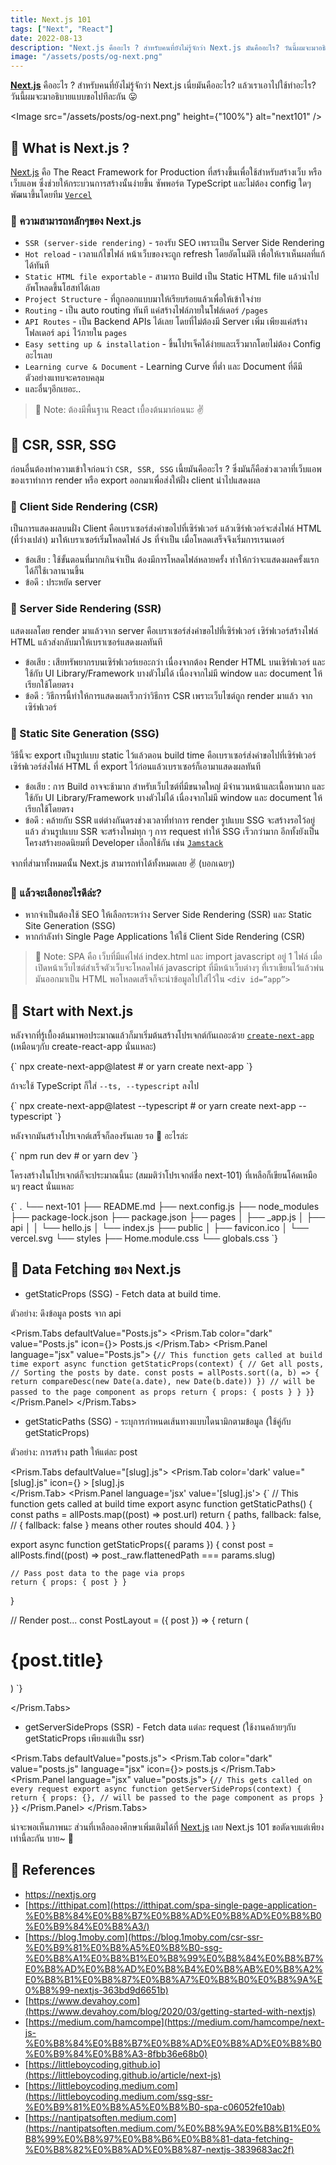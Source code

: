```yaml
---
title: Next.js 101
tags: ["Next", "React"]
date: 2022-08-13
description: "Next.js คืออะไร ? สำหรับคนที่ยังไม่รู้จักว่า Next.js มันคืออะไร? วันนี้ผมจะมาอธิบายแบบขอไปทีเลยละกัน"
image: "/assets/posts/og-next.png"
---
```


[**Next.js**](https://nextjs.org/) คืออะไร ? สำหรับคนที่ยังไม่รู้จักว่า Next.js เนี่ยมันคืออะไร? แล้วเราเอาไปใช้ทำอะไร? วันนี้ผมจะมาอธิบายแบบขอไปทีละกัน 😛

<Image src="/assets/posts/og-next.png" height={"100%"} alt="next101" />

<Space h="sm" />

## 📌 What is Next.js ?

[Next.js](https://nextjs.org/) คือ The React Framework for Production ที่สร้างขึ้นเพื่อใช้สำหรับสร้างเว็บ หรือเว็บแอพ ซึ่งช่วยให้กระบวนการสร้างนั้นง่ายขึ้น
ซัพพอร์ต TypeScript และไม่ต้อง config ใดๆ พัฒนาขึ้นโดยทีม [`Vercel`](https://vercel.com/)

### 📝 ความสามารถหลักๆของ Next.js

- `SSR (server-side rendering)` - รองรับ SEO เพราะเป็น Server Side Rendering
- `Hot reload` - เวลาแก้ไขไฟล์ หน้าเว็บของจะถูก refresh โดยอัตโนมัติ เพื่อให้เราเห็นผลที่แก้ได้ทันที
- `Static HTML file exportable` - สามารถ Build เป็น Static HTML file แล้วนำไปอัพโหลดขึ้นโฮสท์ได้เลย
- `Project Structure` - ที่ถูกออกแบบมาให้เรียบร้อยแล้วเพื่อให้เข้าใจง่าย
- `Routing` - เป็น auto routing ทันที แค่สร้างไฟล์ภายในโฟล์เดอร์ `/pages`
- `API Routes` - เป็น Backend APIs ได้เลย โดยที่ไม่ต้องมี Server เพิ่ม เพียงแค่สร้างโฟลเดอร์ `api` ไว้ภายใน `pages`
- `Easy setting up & installation` - ขึ้นโปรเจ็คได้ง่ายและเร็วมากโดยไม่ต้อง Config อะไรเลย
- `Learning curve & Document` - Learning Curve ที่ต่ำ และ Document ที่ดีมีตัวอย่างแทบจะครอบคลุม
- และอื่นๆอีกเยอะ..

<Space h="xs" />

> 📝 Note: ต้องมีพื้นฐาน React เบื้องต้นมาก่อนนะ ✌️

<Space h="sm" />

## 📌 CSR, SSR, SSG

ก่อนอื่นต้องทำความเข้าใจก่อนว่า `CSR, SSR, SSG` เนี้ยมันคืออะไร ? ซึ่งมันก็คือช่วงเวลาที่เว็บแอพของเราทำการ render หรือ export ออกมาเพื่อส่งให้ฝั่ง client นำไปแสดงผล

### 📝 Client Side Rendering (CSR)

เป็นการแสดงผลบนฝั่ง Client คือเบราเซอร์ส่งคำขอไปที่เซิร์ฟเวอร์ แล้วเซิร์ฟเวอร์จะส่งไฟล์ HTML (ที่ว่างเปล่า) มาให้เบราเซอร์เริ่มโหลดไฟล์ Js ที่จำเป็น เมื่อโหลดเสร็จจึงเริ่มการเรนเดอร์

- ข้อเสีย : ใช้ขั้นตอนที่มากเกินจำเป็น ต้องมีการโหลดไฟล์หลายครั้ง ทำให้กว่าจะแสดงผลครั้งแรกได้ก็ใช้เวลานานขึ้น
- ข้อดี : ประหยัด server

### 📝 Server Side Rendering (SSR)

แสดงผลโดย render มาแล้วจาก server คือเบราเซอร์ส่งคำขอไปที่เซิร์ฟเวอร์ เซิร์ฟเวอร์สร้างไฟล์ HTML แล้วส่งกลับมาให้เบราเซอร์แสดงผลทันที

- ข้อเสีย : เสียทรัพยากรบนเซิร์ฟเวอร์เยอะกว่า เนื่องจากต้อง Render HTML บนเซิร์ฟเวอร์ และใช้กับ UI Library/Framework บางตัวไม่ได้ เนื่องจากไม่มี window และ document ให้เรียกใช้โดยตรง
- ข้อดี : วิธีการนี้ทำให้การแสดงผลเร็วกว่าวิธีการ CSR เพราะเว็บไซต์ถูก render มาแล้ว จากเซิร์ฟเวอร์

### 📝 Static Site Generation (SSG)

วิธีนี้จะ export เป็นรูปแบบ static ไว้แล้วตอน build time คือเบราเซอร์ส่งคำขอไปที่เซิร์ฟเวอร์ เซิร์ฟเวอร์ส่งไฟล์ HTML ที่ export ไว้ก่อนแล้วเบราเซอร์ก็เอามาแสดงผลทันที

- ข้อเสีย : การ Build อาจจะช้ามาก สำหรับเว็บไซต์ที่มีขนาดใหญ่ มีจำนวนหน้าและเนื้อหามาก และใช้กับ UI Library/Framework บางตัวไม่ได้ เนื่องจากไม่มี window และ document ให้เรียกใช้โดยตรง
- ข้อดี : คล้ายกับ SSR แต่ต่างกันตรงช่วงเวลาที่ทำการ render รูปแบบ SSG จะสร้างรอไว้อยู่แล้ว ส่วนรูปแบบ SSR จะสร้างใหม่ทุก ๆ การ request ทำให้ SSG เร็วกว่ามาก
  อีกทั้งยังเป็นโครงสร้างยอดนิยมที่ Developer เลือกใช้กัน เช่น [`Jamstack`](https://jamstack.org/)

<Space h="xs" />

จากที่ส่ามาทั้งหมดนั้น Next.js สามารถทำได้ทั้งหมดเลย ✌️ (บอกเฉยๆ)

<Space h="sm" />

### 📝 แล้วจะเลือกอะไรดีล่ะ?

- หากจำเป็นต้องใช้ SEO ให้เลือกระหว่าง Server Side Rendering (SSR) และ Static Site Generation (SSG)
- หากกำลังทำ Single Page Applications ให้ใช้ Client Side Rendering (CSR)

<Space h="xs" />

> 📝 Note: SPA คือ เว็บที่มีแค่ไฟล์ index.html และ import javascript อยู่ 1 ไฟล์ เมื่อเปิดหน้าเว็บไซต์สำเร็จตัวเว็บจะโหลดไฟล์ javascript ที่มีหน้าเว็บต่างๆ
> ที่เราเขียนไว้แล้วพ่นมันออกมาเป็น HTML พอโหลดเสร็จก็จะนำข้อมูลไปใส่ไว้ใน `<div id=”app”>`

<Space h="sm" />

## 📌 Start with Next.js

หลังจากที่รู้เบื้องต้นมาพอประมาณแล้วก็มาเริ่มต้นสร้างโปรเจกต์กันเถอะด้วย [`create-next-app`](https://github.com/vercel/next.js/tree/canary/packages/create-next-app)
(เหมือนๆกับ create-react-app นั่นแหละ)

<Prism color="dark" language="bash">
  {`
npx create-next-app@latest
# or
yarn create next-app
`}
</Prism>

ถ้าจะใช้ TypeScript ก็ใส่ `--ts, --typescript` ลงไป

<Prism color="dark" language="bash">
  {`
npx create-next-app@latest --typescript
# or
yarn create next-app --typescript
`}
</Prism>

หลังจากมันสร้างโปรเจกต์เสร็จก็ลองรันเลย รอ 🐸 อะไรล่ะ

<Prism color="dark" language="bash">
  {`
npm run dev
# or
yarn dev
`}
</Prism>

โครงสร้างในโปรเจกต์ก็จะประมาณนี้นะ (สมมติว่าโปรเจกต์ชื่อ next-101) ที่เหลือก็เขียนโค้ดเหมือนๆ react นั่นแหละ

<Prism color="dark" language="bash">
  {`
.
└── next-101
    ├── README.md
    ├── next.config.js
    ├── node_modules
    ├── package-lock.json
    ├── package.json
    ├── pages
    │   ├── _app.js
    │   ├── api
    │   │   └── hello.js
    │   └── index.js
    ├── public
    │   ├── favicon.ico
    │   └── vercel.svg
    └── styles
        ├── Home.module.css
        └── globals.css
`}
</Prism>

<Space h="sm" />

## 📌 Data Fetching ของ Next.js

- getStaticProps (SSG) - Fetch data at build time.

ตัวอย่าง: ดึงข้อมูล posts จาก api

<Prism.Tabs defaultValue="Posts.js">
  <Prism.Tab color="dark" value="Posts.js" icon={<JsIcon />}>
    Posts.js
  </Prism.Tab>
  <Prism.Panel language="jsx" value="Posts.js">
    {`
// This function gets called at build time
export async function getStaticProps(context) {
    // Get all posts,
    // Sorting the posts by date.
    const posts = allPosts.sort((a, b) => {
        return compareDesc(new Date(a.date), new Date(b.date))
    })
    // will be passed to the page component as props
    return { props: { posts } }
}
            `}
  </Prism.Panel>
</Prism.Tabs>

<Space h="xs" />

- getStaticPaths (SSG) - ระบุการกำหนดเส้นทางแบบไดนามิกตามข้อมูล (ใช้คู่กับ getStaticProps)

ตัวอย่าง: การสร้าง path ให้แต่ละ post

<Prism.Tabs defaultValue="[slug].js">
    <Prism.Tab
        color='dark'
        value="[slug].js"
        icon={<JsIcon />}
        >
        [slug].js    
</Prism.Tab>
<Prism.Panel language='jsx' value='[slug].js'>
    {`
// This function gets called at build time
export async function getStaticPaths() {
  const paths = allPosts.map((post) => post.url)
  return {
    paths,
    fallback: false, // { fallback: false } means other routes should 404.
  }
}

export async function getStaticProps({ params }) {
  const post = allPosts.find((post) => post._raw.flattenedPath === params.slug)

    // Pass post data to the page via props
    return { props: { post } }

}

// Render post...
const PostLayout = ({ post }) => {
return (

<div>
<h1>{post.title}</h1>
</div>
)
`}
</Prism.Panel>

</Prism.Tabs>

<Space h="xs" />

- getServerSideProps (SSR) - Fetch data แต่ละ request (ใช้งานคล้ายๆกับ getStaticProps เพียงแต่เป็น ssr)

<Prism.Tabs defaultValue="posts.js">
  <Prism.Tab color="dark" value="posts.js" language="jsx" icon={<JsIcon />}>
    posts.js
  </Prism.Tab>
  <Prism.Panel language="jsx" value="posts.js">
    {`
// This gets called on every request
export async function getServerSideProps(context) {
  return {
    props: {}, // will be passed to the page component as props
  }
}
            `}
  </Prism.Panel>
</Prism.Tabs>

<Space h="sm" />

น่าจะพอเห็นภาพนะ ส่วนที่เหลือลองศึกษาเพิ่มเติมได้ที่ [Next.js](https://nextjs.org/docs) เลย
Next.js 101 ขอตัดจบแต่เพียงเท่านี้ละกัน บาย~ 👋

<Space h="sm" />

## 📌 References

- https://nextjs.org
- [https://itthipat.com](https://itthipat.com/spa-single-page-application-%E0%B8%84%E0%B8%B7%E0%B8%AD%E0%B8%AD%E0%B8%B0%E0%B9%84%E0%B8%A3/)
- [https://blog.1moby.com](https://blog.1moby.com/csr-ssr-%E0%B9%81%E0%B8%A5%E0%B8%B0-ssg-%E0%B8%A1%E0%B8%B1%E0%B8%99%E0%B8%84%E0%B8%B7%E0%B8%AD%E0%B8%AD%E0%B8%B4%E0%B8%AB%E0%B8%A2%E0%B8%B1%E0%B8%87%E0%B8%A7%E0%B8%B0%E0%B8%9A%E0%B8%99-nextjs-363bd9d6651b)
- [https://www.devahoy.com](https://www.devahoy.com/blog/2020/03/getting-started-with-nextjs)
- [https://medium.com/hamcompe](https://medium.com/hamcompe/next-js-%E0%B8%84%E0%B8%B7%E0%B8%AD%E0%B8%AD%E0%B8%B0%E0%B9%84%E0%B8%A3-8fbb36e68b0)
- [https://littleboycoding.github.io](https://littleboycoding.github.io/article/next-js)
- [https://littleboycoding.medium.com](https://littleboycoding.medium.com/ssg-ssr-%E0%B9%81%E0%B8%A5%E0%B8%B0-spa-c06052fe10ab)
- [https://nantipatsoften.medium.com](https://nantipatsoften.medium.com/%E0%B8%9A%E0%B8%B1%E0%B8%99%E0%B8%97%E0%B8%B6%E0%B8%81-data-fetching-%E0%B8%82%E0%B8%AD%E0%B8%87-nextjs-3839683ac2f)
